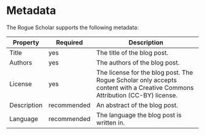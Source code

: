 # Metadata

The Rogue Scholar supports the following metadata:

| Property | Required | Description |
| -------- | -------- | ----------- |
| Title    | yes      | The title of the blog post. |
| Authors  | yes      | The authors of the blog post. |
| License  | yes      | The license for the blog post. The Rogue Scholar only accepts content with a Creative Commons Attribution (CC-BY) license. |
| Description | recommended | An abstract of the blog post. |
| Language | recommended | The language the blog post is written in. |
